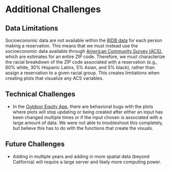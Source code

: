 # Additional Challenges

## Data Limitations

Socioeconomic data are not available within the [RIDB data](https://ridb.recreation.gov/landing) for each person making a reservation. This means that we must instead use the socioeconomic data available through [American Community Survey (ACS)](https://www.census.gov/programs-surveys/acs/data.html), which are estimates for an entire ZIP code. Therefore, we must characterize the racial breakdown of the ZIP code associated with a reservation (e.g., 60% white, 30% Hispanic Latinx, 5% Asian, and 5% black), rather than assign a reservation to a given racial group. This creates limitations when creating plots that visualize any ACS variables. 

## Technical Challenges

- In the [Outdoor Equity App](https://shinyapps.bren.ucsb.edu/oe_app/), there are behavioral bugs with the plots where plots will stop updating or being created after either an input has been changed multiple times or if the input chosen is associated with a large amount of data. We were not able to troubleshoot this completely, but believe this has to do with the functions that create the visuals.

## Future Challenges

- Adding in multiple years and adding in more spatial data (beyond California) will require a large server and likely more computing power. 

